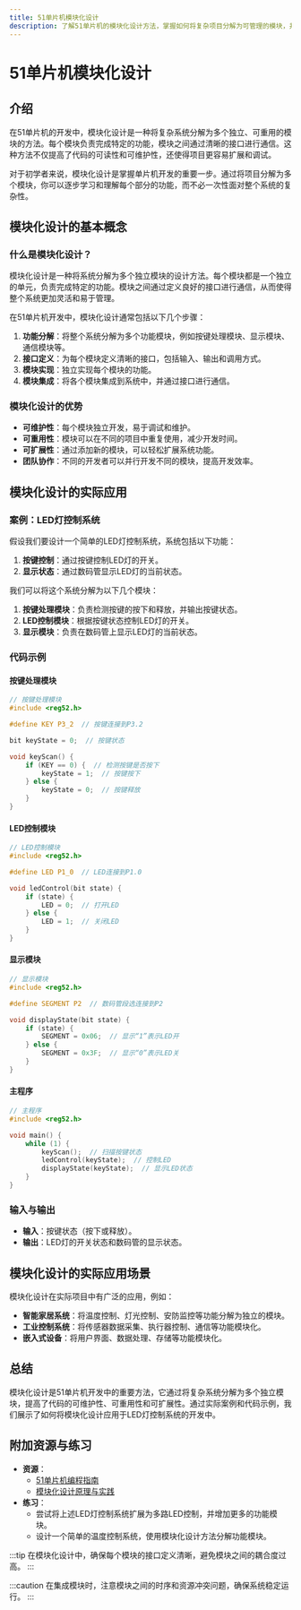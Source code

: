 ```yaml
---
title: 51单片机模块化设计
description: 了解51单片机的模块化设计方法，掌握如何将复杂项目分解为可管理的模块，并通过实际案例展示其应用。
---
```


# 51单片机模块化设计

## 介绍

在51单片机的开发中，模块化设计是一种将复杂系统分解为多个独立、可重用的模块的方法。每个模块负责完成特定的功能，模块之间通过清晰的接口进行通信。这种方法不仅提高了代码的可读性和可维护性，还使得项目更容易扩展和调试。

对于初学者来说，模块化设计是掌握单片机开发的重要一步。通过将项目分解为多个模块，你可以逐步学习和理解每个部分的功能，而不必一次性面对整个系统的复杂性。

## 模块化设计的基本概念

### 什么是模块化设计？

模块化设计是一种将系统分解为多个独立模块的设计方法。每个模块都是一个独立的单元，负责完成特定的功能。模块之间通过定义良好的接口进行通信，从而使得整个系统更加灵活和易于管理。

在51单片机开发中，模块化设计通常包括以下几个步骤：

1. **功能分解**：将整个系统分解为多个功能模块，例如按键处理模块、显示模块、通信模块等。
2. **接口定义**：为每个模块定义清晰的接口，包括输入、输出和调用方式。
3. **模块实现**：独立实现每个模块的功能。
4. **模块集成**：将各个模块集成到系统中，并通过接口进行通信。

### 模块化设计的优势

- **可维护性**：每个模块独立开发，易于调试和维护。
- **可重用性**：模块可以在不同的项目中重复使用，减少开发时间。
- **可扩展性**：通过添加新的模块，可以轻松扩展系统功能。
- **团队协作**：不同的开发者可以并行开发不同的模块，提高开发效率。

## 模块化设计的实际应用

### 案例：LED灯控制系统

假设我们要设计一个简单的LED灯控制系统，系统包括以下功能：

1. **按键控制**：通过按键控制LED灯的开关。
2. **显示状态**：通过数码管显示LED灯的当前状态。

我们可以将这个系统分解为以下几个模块：

1. **按键处理模块**：负责检测按键的按下和释放，并输出按键状态。
2. **LED控制模块**：根据按键状态控制LED灯的开关。
3. **显示模块**：负责在数码管上显示LED灯的当前状态。

### 代码示例

#### 按键处理模块

```c
// 按键处理模块
#include <reg52.h>

#define KEY P3_2  // 按键连接到P3.2

bit keyState = 0;  // 按键状态

void keyScan() {
    if (KEY == 0) {  // 检测按键是否按下
        keyState = 1;  // 按键按下
    } else {
        keyState = 0;  // 按键释放
    }
}
```

#### LED控制模块

```c
// LED控制模块
#include <reg52.h>

#define LED P1_0  // LED连接到P1.0

void ledControl(bit state) {
    if (state) {
        LED = 0;  // 打开LED
    } else {
        LED = 1;  // 关闭LED
    }
}
```

#### 显示模块

```c
// 显示模块
#include <reg52.h>

#define SEGMENT P2  // 数码管段选连接到P2

void displayState(bit state) {
    if (state) {
        SEGMENT = 0x06;  // 显示“1”表示LED开
    } else {
        SEGMENT = 0x3F;  // 显示“0”表示LED关
    }
}
```

#### 主程序

```c
// 主程序
#include <reg52.h>

void main() {
    while (1) {
        keyScan();  // 扫描按键状态
        ledControl(keyState);  // 控制LED
        displayState(keyState);  // 显示LED状态
    }
}
```

### 输入与输出

- **输入**：按键状态（按下或释放）。
- **输出**：LED灯的开关状态和数码管的显示状态。

## 模块化设计的实际应用场景

模块化设计在实际项目中有广泛的应用，例如：

- **智能家居系统**：将温度控制、灯光控制、安防监控等功能分解为独立的模块。
- **工业控制系统**：将传感器数据采集、执行器控制、通信等功能模块化。
- **嵌入式设备**：将用户界面、数据处理、存储等功能模块化。

## 总结

模块化设计是51单片机开发中的重要方法，它通过将复杂系统分解为多个独立模块，提高了代码的可维护性、可重用性和可扩展性。通过实际案例和代码示例，我们展示了如何将模块化设计应用于LED灯控制系统的开发中。

## 附加资源与练习

- **资源**：
  - [51单片机编程指南](https://example.com)
  - [模块化设计原理与实践](https://example.com)
- **练习**：
  - 尝试将上述LED灯控制系统扩展为多路LED控制，并增加更多的功能模块。
  - 设计一个简单的温度控制系统，使用模块化设计方法分解功能模块。

:::tip
在模块化设计中，确保每个模块的接口定义清晰，避免模块之间的耦合度过高。
:::

:::caution
在集成模块时，注意模块之间的时序和资源冲突问题，确保系统稳定运行。
:::